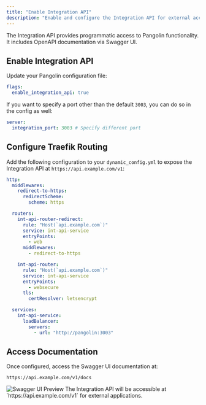 ```yaml
---
title: "Enable Integration API"
description: "Enable and configure the Integration API for external access"
---
```


The Integration API provides programmatic access to Pangolin functionality. It includes OpenAPI documentation via Swagger UI.

## Enable Integration API

Update your Pangolin configuration file:

```yaml title="config.yml"
flags:
  enable_integration_api: true
```

If you want to specify a port other than the default `3003`, you can do so in the config as well:

```yaml title="config.yml"
server:
  integration_port: 3003 # Specify different port
```

## Configure Traefik Routing

Add the following configuration to your `dynamic_config.yml` to expose the Integration API at `https://api.example.com/v1`:

```yaml title="dynamic_config.yml"
http:
  middlewares:
    redirect-to-https:
      redirectScheme:
        scheme: https

  routers:
    int-api-router-redirect:
      rule: "Host(`api.example.com`)"
      service: int-api-service
      entryPoints:
        - web
      middlewares:
        - redirect-to-https

    int-api-router:
      rule: "Host(`api.example.com`)"
      service: int-api-service
      entryPoints:
        - websecure
      tls:
        certResolver: letsencrypt

  services:
    int-api-service:
      loadBalancer:
        servers:
          - url: "http://pangolin:3003"
```

## Access Documentation

Once configured, access the Swagger UI documentation at:

```
https://api.example.com/v1/docs
```

<img src="/images/swagger.png" alt="Swagger UI Preview"/>

<Note>
The Integration API will be accessible at `https://api.example.com/v1` for external applications.
</Note>
